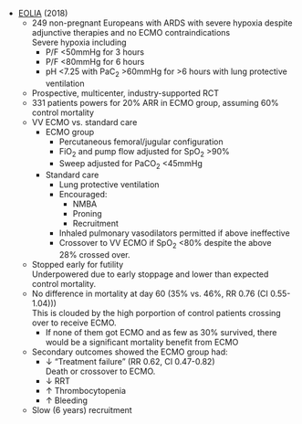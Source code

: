 * [EOLIA](https://www.nejm.org/doi/full/10.1056/NEJMoa1800385) (2018)
	* 249 non-pregnant Europeans with ARDS with severe hypoxia despite adjunctive therapies and no ECMO contraindications\
	Severe hypoxia including
		* P/F <50mmHg for 3 hours
		* P/F <80mmHg for 6 hours
		* pH <7.25 with PaC~2~ >60mmHg for >6 hours with lung protective ventilation
	* Prospective, multicenter, industry-supported RCT
	* 331 patients powers for 20% ARR in ECMO group, assuming 60% control mortality
	* VV ECMO vs. standard care
		* ECMO group
			* Percutaneous femoral/jugular configuration
			* FiO~2~ and pump flow adjusted for SpO~2~ >90%
			* Sweep adjusted for PaCO~2~ <45mmHg
		* Standard care
			* Lung protective ventilation
			* Encouraged:
				* NMBA
				* Proning
				* Recruitment
			* Inhaled pulmonary vasodilators permitted if above ineffective
			* Crossover to VV ECMO if SpO~2~ <80% despite the above\
			28% crossed over.
	* Stopped early for futility\
	Underpowered due to early stoppage and lower than expected control mortality.
	* No difference in mortality at day 60 (35% vs. 46%, RR 0.76 (CI 0.55-1.04)))\
	This is clouded by the high porportion of control patients crossing over to receive ECMO.
		* If none of them got ECMO and as few as 30% survived, there would be a significant mortality benefit from ECMO
	* Secondary outcomes showed the ECMO group had:
		* ↓ "Treatment failure" (RR 0.62, CI 0.47-0.82)\
		Death or crossover to ECMO.
		* ↓ RRT 
		* ↑ Thrombocytopenia
		* ↑ Bleeding
	* Slow (6 years) recruitment